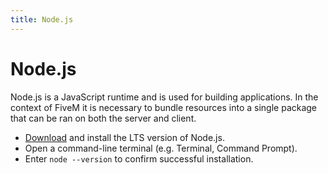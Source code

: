 ```yaml
---
title: Node.js
---
```


# Node.js

Node.js is a JavaScript runtime and is used for building applications. In the context of FiveM it is necessary to bundle resources into a single package that can be ran on both the server and client.

- [Download](https://nodejs.org) and install the LTS version of Node.js.
- Open a command-line terminal (e.g. Terminal, Command Prompt).
- Enter `node --version` to confirm successful installation.
